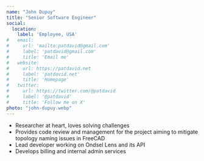 ```yaml
---
name: "John Dupuy"
title: "Senior Software Engineer"
social:
  location:
    label: 'Employee, USA'
#   email:
#     url: 'mailto:patdavid@gmail.com'
#     label: 'patdavid@gmail.com'
#     title: 'Email me'
#   website:
#     url: https://patdavid.net
#     label: 'patdavid.net'
#     title: 'Homepage'
#   twitter:
#     url: https://twitter.com/@patdavid
#     label: '@patdavid'
#     title: 'Follow me on X'
photo: "john-dupuy.webp"
---
```



<TeamMember frontMatter={frontMatter}>

 - Researcher at heart, loves solving challenges
 - Provides code review and management for the project aiming to mitigate topology naming issues in FreeCAD
 - Lead developer working on Ondsel Lens and its API
 - Develops billing and internal admin services


</TeamMember>

